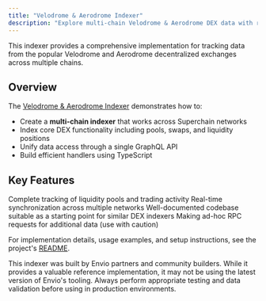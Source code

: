 ```yaml
---
title: "Velodrome & Aerodrome Indexer"
description: "Explore multi-chain Velodrome & Aerodrome DEX data with real-time tracking of pools, swaps, and liquidity."
---
```


This indexer provides a comprehensive implementation for tracking data from the popular Velodrome and Aerodrome decentralized exchanges across multiple chains.

## Overview

The [Velodrome & Aerodrome Indexer](https://github.com/enviodev/velodrome-indexer) demonstrates how to:

- Create a **multi-chain indexer** that works across Superchain networks
- Index core DEX functionality including pools, swaps, and liquidity positions
- Unify data access through a single GraphQL API
- Build efficient handlers using TypeScript

## Key Features

<CardGroup cols={2}>
  <Card title="Complete Tracking" icon="chart-line">
    Complete tracking of liquidity pools and trading activity
  </Card>
  
  <Card title="Real-time Sync" icon="arrows-rotate">
    Real-time synchronization across multiple networks
  </Card>
  
  <Card title="Well-Documented" icon="book">
    Well-documented codebase suitable as a starting point for similar DEX indexers
  </Card>
  
  <Card title="RPC Integration" icon="plug">
    Making ad-hoc RPC requests for additional data (use with caution)
  </Card>
</CardGroup>

For implementation details, usage examples, and setup instructions, see the project's [README](https://github.com/enviodev/velodrome-indexer/blob/main/README.md).

<Note>
This indexer was built by Envio partners and community builders. While it provides a valuable reference implementation, it may not be using the latest version of Envio's tooling. Always perform appropriate testing and data validation before using in production environments.
</Note>

